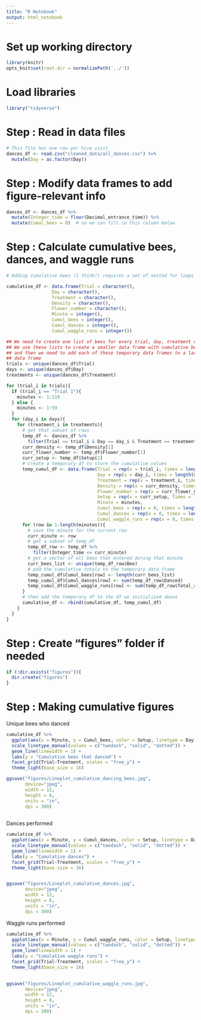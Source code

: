 ```yaml
---
title: "R Notebook"
output: html_notebook
---
```


# Set up working directory

```r
library(knitr) 
opts_knit$set(root.dir = normalizePath('../'))
```


# Load libraries
```r
library("tidyverse")
```


# Step : Read in data files

```r
# This file has one row per hive visit
dances_df <- read.csv("cleaned_data/all_dances.csv") %>%
  mutate(Day = as.factor(Day))

```


# Step : Modify data frames to add figure-relevant info

```r
dances_df <- dances_df %>%
  mutate(Integer_time = floor(Decimal_entrance_time)) %>%
  mutate(Cumul_bees = 0)  # so we can fill in this column below
```


# Step : Calculate cumulative bees, dances, and waggle runs

```r
# Adding cumulative bees (I think!) requires a set of nested for loops

cumulative_df <- data.frame(Trial = character(),
                 Day = character(),
                 Treatment = character(),
                 Density = character(),
                 Flower_number = character(),
                 Minute = integer(),
                 Cumul_bees = integer(),
                 Cumul_dances = integer(),
                 Cumul_waggle_runs = integer())

## We need to create one list of bees for every trial, day, treatment combination
## We use these lists to create a smaller data frame with cumulative bees added
## and then we need to add each of these temporary data frames to a larger
## data frame
trials <- unique(dances_df$Trial)
days <- unique(dances_df$Day)
treatments <- unique(dances_df$Treatment)

for (trial_i in trials){
  if (trial_i == "Trial 1"){
    minutes <- 1:119
  } else {
    minutes <- 1:59
  }
  for (day_i in days){
    for (treatment_i in treatments){
      # get that subset of rows
      temp_df <- dances_df %>%
        filter(Trial == trial_i & Day == day_i & Treatment == treatment_i)
      curr_density <- temp_df$Density[1]
      curr_flower_number <- temp_df$Flower_number[1]
      curr_setup <- temp_df$Setup[1]
      # create a temporary df to store the cumulative values
      temp_cumul_df <- data.frame(Trial = rep(x = trial_i, times = length(minutes)),
                                  Day = rep(x = day_i, times = length(minutes)),
                                  Treatment = rep(x = treatment_i, times = length(minutes)),
                                  Density = rep(x = curr_density, times = length(minutes)),
                                  Flower_number = rep(x = curr_flower_number, times = length(minutes)),
                                  Setup = rep(x = curr_setup, times = length(minutes)),
                                  Minute = minutes,
                                  Cumul_bees = rep(x = 0, times = length(minutes)),
                                  Cumul_dances = rep(x = 0, times = length(minutes)),
                                  Cumul_waggle_runs = rep(x = 0, times = length(minutes)))
      for (row in 1:length(minutes)){
        # save the minute for the current row
        curr_minute <- row
        # get a subset of temp_df
        temp_df_row <- temp_df %>%
          filter(Integer_time <= curr_minute)
        # get a vector of all bees that entered during that minute
        curr_bees_list <- unique(temp_df_row$Bee)
        # add the cumulative totals to the temporary data frame
        temp_cumul_df$Cumul_bees[row] <- length(curr_bees_list)
        temp_cumul_df$Cumul_dances[row] <- sum(temp_df_row$Danced)
        temp_cumul_df$Cumul_waggle_runs[row] <- sum(temp_df_row$Total_runs)
      }
      # then add the temporary df to the df we initialized above
      cumulative_df <- rbind(cumulative_df, temp_cumul_df)
    }
  }
}
```


# Step : Create "figures" folder if needed

```r
if (!dir.exists("figures")){
  dir.create("figures")
}
```


# Step : Making cumulative figures

Unique bees who danced

```r
cumulative_df %>%
  ggplot(aes(x = Minute, y = Cumul_bees, color = Setup, linetype = Day)) +
  scale_linetype_manual(values = c("twodash", "solid", "dotted")) +
  geom_line(linewidth = 1) +
  labs(y = "Cumulative bees that danced") +
  facet_grid(Trial~Treatment, scales = "free_y") +
  theme_light(base_size = 16)

ggsave("figures/Lineplot_cumulative_dancing_bees.jpg", 
       device="jpeg",
       width = 12,
       height = 8,
       units = "in",
       dpi = 300)
  
```

Dances performed

```r
cumulative_df %>%
  ggplot(aes(x = Minute, y = Cumul_dances, color = Setup, linetype = Day)) +
  scale_linetype_manual(values = c("twodash", "solid", "dotted")) +
  geom_line(linewidth = 1) +
  labs(y = "Cumulative dances") +
  facet_grid(Trial~Treatment, scales = "free_y") +
  theme_light(base_size = 16)


ggsave("figures/Lineplot_cumulative_dances.jpg", 
       device="jpeg",
       width = 12,
       height = 8,
       units = "in",
       dpi = 300)
```

Waggle runs performed

```r
cumulative_df %>%
  ggplot(aes(x = Minute, y = Cumul_waggle_runs, color = Setup, linetype = Day)) +
  scale_linetype_manual(values = c("twodash", "solid", "dotted")) +
  geom_line(linewidth = 1) +
  labs(y = "Cumulative waggle runs") +
  facet_grid(Trial~Treatment, scales = "free_y") +
  theme_light(base_size = 16)
  

ggsave("figures/Lineplot_cumulative_waggle_runs.jpg", 
       device="jpeg",
       width = 12,
       height = 8,
       units = "in",
       dpi = 300)
```

